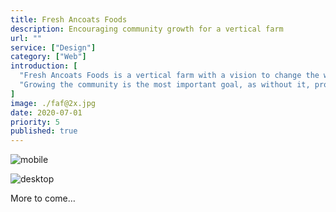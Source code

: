 ```yaml
---
title: Fresh Ancoats Foods
description: Encouraging community growth for a vertical farm
url: ""
service: ["Design"]
category: ["Web"]
introduction: [
  "Fresh Ancoats Foods is a vertical farm with a vision to change the way food is grown and delivered. Vertical farms can grow more food with less land—it’s hinted at in name—however, like traditional farming, you still need to harvest produce.",
  "Growing the community is the most important goal, as without it, produce cannot be harvested and distributed efficiently. Working with FAF we created an outline that promoted joining the community, along with an element of growing partnerships for produce. As the community grows, the aim of the website will rightly shift."
]
image: ./faf@2x.jpg
date: 2020-07-01
priority: 5
published: true
---
```



<div className="scroll scroll-offset flex items-start full -mb-16 -ml-1 md:-ml-8">
<Screen device="small">

  ![mobile](./mobile/mobile-01@2x.jpg)

</Screen>
<Screen device="medium">

  ![desktop](./desktop/desktop-01@2x.jpg)

</Screen>
</div>

<div className="content text-center pt-64 pb-24 font-bold text-f3">
More to come…
</div>

